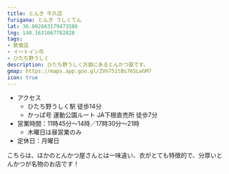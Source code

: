 ```yaml
---
title: とんき 牛久店
furigana: とんき うしくてん
lat: 36.002663179473586
lng: 140.1631667782828
tags:
- 飲食店
- イートイン可
- ひたち野うしく
description: ひたち野うしく方面にあるとんかつ屋です。
gmap: https://maps.app.goo.gl/ZVn751tBs76SLeGM7
icon: true
---
```


<LinkedImage
  basename="aqours_forever_/tonki"
/>

- アクセス
  - ひたち野うしく駅 徒歩14分
  - かっぱ号 運動公園ルート JA下根直売所 徒歩7分
- 営業時間：11時45分～14時／17時30分～21時
  - 木曜日は昼営業のみ
- 定休日：月曜日

こちらは、ほかのとんかつ屋さんとは一味違い、衣がとても特徴的で、分厚いとんかつが名物のお店です！

